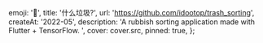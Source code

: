 
  emoji: '🚮',
  title: '什么垃圾?',
  url: 'https://github.com/idootop/trash_sorting',
  createAt: '2022-05',
  description: 'A rubbish sorting application made with Flutter + TensorFlow. ',
  cover: cover.src,
  pinned: true,
};

